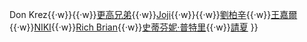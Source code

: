 {{Navbox
|name = 88rising
|title = [[88rising|<span style="color:#ffb23e">88↑</span>]]
|titlestyle = background: #b2251c; color:#ffb23e;
|state = {{{state<includeonly>|collapsed</includeonly>}}}

|groupstyle = background-color:#fae2e0; 
|group1 = 簽約藝人
|list1 = {{Nowrap begin}}AUGUST 08{{·w}}Don Krez{{·w}}{{Le|Dumbfoundead|Dumbfoundead}}{{·w}}[[更高兄弟]]{{·w}}[[Joji]]{{·w}}{{Le|Keith Ape|Keith Ape}}{{·w}}[[劉柏辛]]{{·w}}[[王嘉爾]]{{·w}}[[妮基|NIKI]]{{·w}}[[布萊恩·伊曼紐|Rich Brian]]{{·w}}[[史蒂芬妮·普特里]]{{·w}}[[請夏]]{{Nowrap end}}
}}